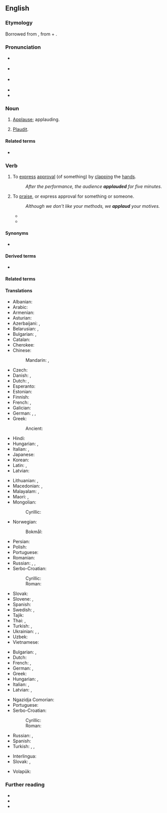 ==English==

===Etymology===
Borrowed from {{bor|en|la|applaudere||to clap the hands together, applaud}}, from {{m|la|ad||to}} + {{m|la|plaudere||to strike, clap}}.

===Pronunciation===
* {{a|UK}} {{IPA|en|/əˈplɔːd/}}
* {{a|US}} {{IPA|en|/əˈplɔd/}}
* {{a|cot-caught}} {{IPA|en|/əˈplɑd/}}
* {{audio|en|en-us-applaud.ogg|Audio (GA)}}
* {{rhymes|en|ɔːd|s=2}}

===Noun===
{{en-noun}}

# {{lb|en|obsolete}} [[applause|Applause]]; applauding.
# {{lb|en|obsolete}} [[plaudit|Plaudit]].

====Related terms====
* {{l|en|applause}}

===Verb===
{{en-verb}}

# {{lb|en|transitive|intransitive}} To [[express]] [[approval]] (of something) by [[clap|clapping]] the [[hand]]s.
#: ''After the performance, the audience '''applauded''' for five minutes''.
# {{lb|en|transitive|intransitive}} To [[praise]], or express approval for something or someone.
#: ''Although we don't like your methods, we '''applaud''' your motives.''
#*{{RQ:Shakespeare Pericles|II|v|34|passage=Now by the Gods, I do '''applaude''' his courage.}}
#* {{quote-journal|en|date=December 10, 2011|author=David Ornstein| title=Arsenal 1 - 0 Everton| work=BBC Sport| url=http://news.bbc.co.uk/sport2/hi/football/16015017.stm| passage=It moved him to within one goal of {{w|Thierry Henry}}'s 34 in 2004 and Henry - honoured with a statue outside the stadium on Friday - rose from his seat in the stands to '''applaud''' Van Persie.}}

====Synonyms====
* {{l|en|beclap#Etymology_2|beclap}}

====Derived terms====
* {{l|en|reapplaud}}

====Related terms====
{{rel2|en|{{l|en|explosion}}
|{{l|en|implode}}
|{{l|en|plaudit}}
|{{l|en|plausible}}
|{{l|en|implausible}}
}}

====Translations====
{{trans-top|to express approval by clapping}}
* Albanian: {{t+|sq|duartrokas}}
* Arabic: {{t|ar|صَفَّقَ}}
* Armenian: {{t+|hy|ծափահարել}}
* Asturian: {{t|ast|aplaudir}}
* Azerbaijani: {{t+|az|alqışlamaq}}, {{t|az|əl çalmaq}}
* Belarusian: {{t|be|апладзі́раваць|impf}}, {{t|be|пляска́ць|impf}} {{qualifier|у дало́ні}}
* Bulgarian: {{t+|bg|аплоди́рам|impf|pf}}, {{t+|bg|ръкопляска́м|impf}}
* Catalan: {{t+|ca|aplaudir}}
* Cherokee: {{t|chr|ᏓᏏᏛᏂᎭ}}
* Chinese:
*: Mandarin: {{t+|cmn|拍手|tr=pāishǒu}}, {{t+|cmn|鼓掌|tr=gǔzhǎng}}
* Czech: {{t+|cs|tleskat|impf}}
* Danish: {{t|da|applaudere}}, {{t+|da|klappe}}
* Dutch: {{t+|nl|applaudisseren}}, {{t+|nl|klappen}}
* Esperanto: {{t|eo|aplaŭdi}}
* Estonian: {{t+|et|aplodeerima}}
* Finnish: {{t+|fi|taputtaa}}
* French: {{t+|fr|applaudir}}, {{t+|fr|ovationner}}
* Galician: {{t|gl|aplaudir}}
* German: {{t+|de|applaudieren}}, {{t+|de|klatschen}}, {{t|de|Beifall klatschen}}
* Greek: {{t+|el|χειροκροτώ}}
*: Ancient: {{t|grc|κροτέω}}
* Hindi: {{t|hi|ताली बजाना}}
* Hungarian: {{t+|hu|tapsol}}, {{t+|hu|megtapsol}}
* Italian: {{t+|it|applaudire}}, {{t+|it|congratularsi}}
* Japanese: {{t|ja|拍手|alt=拍手する|tr=はくしゅする, hakushu suru}}
* Korean: {{t+|ko|박수하다}}
* Latin: {{t|la|plaudō}}, {{t|la|applaudō}}
* Latvian: {{t|lv|aplaudēt}}
{{trans-mid}}
* Lithuanian: {{t+|lt|ploti}}, {{t|lt|paploti}}
* Macedonian: {{t|mk|аплауди́ра|impf|pf}}, {{t|mk|ракоплеска|impf}}
* Malayalam: {{t+|ml|കയ്യടി}}, {{t|ml|കരഘോഷം}}
* Maori: {{t|mi|pakipaki}}, {{t|mi|umere}}
* Mongolian:
*: Cyrillic: {{t|mn|алга таших}}
* Norwegian:
*: Bokmål: {{t|nb|klappe}}
* Persian: {{t+|fa|کف زدن|tr=kaf zadan}}
* Polish: {{t+|pl|klaskać|impf}}
* Portuguese: {{t+|pt|aplaudir}}
* Romanian: {{t+|ro|aplauda}}
* Russian: {{t+|ru|аплоди́ровать|impf}}, {{t+|ru|хло́пать|impf}} {{qualifier|в ладо́ши}}, {{t+|ru|рукоплеска́ть|impf}}
* Serbo-Croatian:
*: Cyrillic: {{t|sh|аплауди́рати|impf|pf}}
*: Roman: {{t+|sh|aplaudírati|impf|pf}}
* Slovak: {{t|sk|tlieskať|impf}}
* Slovene: {{t|sl|aplavdirati|impf}}, {{t+|sl|ploskati|impf}}
* Spanish: {{t+|es|aplaudir}}
* Swedish: {{t+|sv|applådera}}, {{t+|sv|klappa}}
* Tajik: {{t|tg|кафкӯбӣ кардан}}
* Thai: {{t+|th|ปรบ}}, {{t|th|ตบมือ}}
* Turkish: {{t+|tr|alkışlamak}}, {{t+|tr|el çırpmak}}
* Ukrainian: {{t+|uk|аплодува́ти|impf}}, {{t|uk|плеска́ти|impf}} {{qualifier|в доло́ні}}, {{t|uk|рукоплеска́ти|impf}}
* Uzbek: {{t|uz|olqishlab chapak}}
* Vietnamese: {{t+|vi|vỗ tay}}
{{trans-bottom}}

{{trans-top|to praise, or express approval by words}}
* Bulgarian: {{t+|bg|хва́ля|impf}}, {{t+|bg|одобря́вам|impf}}
* Dutch: {{t+|nl|applaudisseren}}
* French: {{t+|fr|louer}}, {{t+|fr|approuver}}
* German: {{t+|de|loben}}, {{t+|de|befürworten}}
* Greek: {{t+|el|επικροτώ}}
* Hungarian: {{t+|hu|helyesel}}, {{t+|hu|dicsér}}
* Italian: {{t+|it|lodare}}, {{t+|it|approvare}}
* Latvian: {{t|lv|atzīt}}, {{t|lv|apsveikt}}
{{trans-mid}}
* Ngazidja Comorian: {{t|zdj|shangiria|alt=ushangiria}}
* Portuguese: {{t+|pt|aplaudir}}
* Serbo-Croatian:
*: Cyrillic: {{t|sh|аплауди́рати|impf|pf}}
*: Roman: {{t+|sh|aplaudírati|impf|pf}}
* Russian: {{t+|ru|хвали́ть|impf}}, {{t+|ru|одобря́ть|impf}}
* Spanish: {{t+|es|aplaudir}}
* Turkish: {{t+|tr|beğenmek}}, {{t+|tr|takdir etmek}}, {{t+|tr|alkışlamak}}
{{trans-bottom}}

{{checktrans-top}}
* Interlingua: {{t-check|ia|applaudir}}
* Slovak: {{t-check|sk|tlieskať}}, {{t-check|sk|aplaudovať}}
{{trans-mid}}
* Volapük: {{t+check|vo|lobülön}}
{{trans-bottom}}

===Further reading===
* {{R:Webster 1913}}
* {{R:Century 1911}}
* {{R:OneLook}}